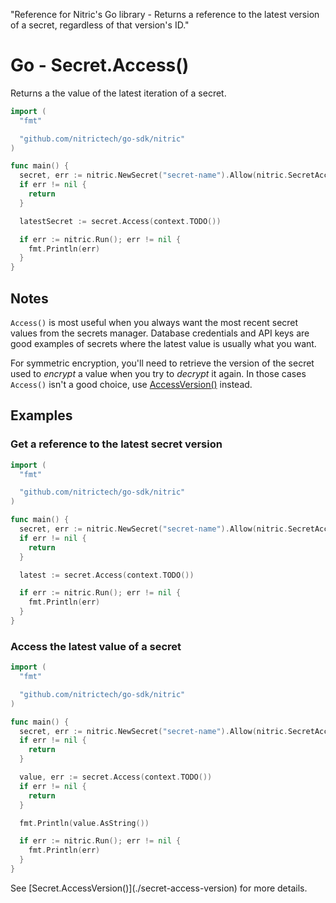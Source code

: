   "Reference for Nitric's Go library - Returns a reference to the latest version of a secret, regardless of that version's ID."

# Go - Secret.Access()

Returns a the value of the latest iteration of a secret.

```go
import (
  "fmt"

  "github.com/nitrictech/go-sdk/nitric"
)

func main() {
  secret, err := nitric.NewSecret("secret-name").Allow(nitric.SecretAccess)
  if err != nil {
    return
  }

  latestSecret := secret.Access(context.TODO())

  if err := nitric.Run(); err != nil {
    fmt.Println(err)
  }
}
```

## Notes

`Access()` is most useful when you always want the most recent secret values from the secrets manager. Database credentials and API keys are good examples of secrets where the latest value is usually what you want.

For symmetric encryption, you'll need to retrieve the version of the secret used to _encrypt_ a value when you try to _decrypt_ it again. In those cases `Access()` isn't a good choice, use [AccessVersion()](./secret-access-version) instead.

## Examples

### Get a reference to the latest secret version

```go
import (
  "fmt"

  "github.com/nitrictech/go-sdk/nitric"
)

func main() {
  secret, err := nitric.NewSecret("secret-name").Allow(nitric.SecretAccess)
  if err != nil {
    return
  }

  latest := secret.Access(context.TODO())

  if err := nitric.Run(); err != nil {
    fmt.Println(err)
  }
}
```

### Access the latest value of a secret

```go
import (
  "fmt"

  "github.com/nitrictech/go-sdk/nitric"
)

func main() {
  secret, err := nitric.NewSecret("secret-name").Allow(nitric.SecretAccess)
  if err != nil {
    return
  }

  value, err := secret.Access(context.TODO())
  if err != nil {
    return
  }

  fmt.Println(value.AsString())

  if err := nitric.Run(); err != nil {
    fmt.Println(err)
  }
}
```

<Note>
  See [Secret.AccessVersion()](./secret-access-version) for more details.
</Note>
